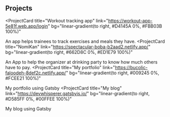 ## Projects

<ProjectCard
  title="Workout tracking app"
  link="https://workout-app-5e81f.web.app/login"
  bg="linear-gradient(to right, #D4145A 0%, #FBB03B 100%)"
>
  An app helps trainees to track exercises and meals they have.
</ProjectCard>
<ProjectCard
  title="NomiKan"
  link="https://spectacular-boba-b2aad2.netlify.app/"
  bg="linear-gradient(to right, #662D8C 0%, #ED1E79 100%)"
>
  An App to help the organizer at drinking party to know how much others have to
  pay.
</ProjectCard>
<ProjectCard
  title="My portfolio"
  link="https://bucolic-faloodeh-8def2c.netlify.app/"
  bg="linear-gradient(to right, #009245 0%, #FCEE21 100%)"
>
  My portfolio using Gatsby
</ProjectCard>
<ProjectCard
  title="My blog"
  link="https://devwhisperer.gatsbyjs.io/"
  bg="linear-gradient(to right, #D585FF 0%, #00FFEE 100%)"
>
  My blog using Gatsby
</ProjectCard>
